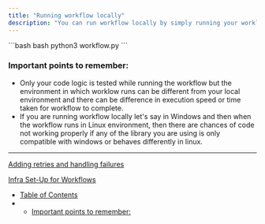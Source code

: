 ```yaml
---
title: "Running workflow locally"
description: "You can run workflow locally by simply running your worklow python file, you can do:"
---
```


<CodeGroup>
  ```bash bash
  python3 workflow.py
  ```
</CodeGroup>

### Important points to remember:

* Only your code logic is tested while running the workflow but the environment in which worklow runs can be different from your local environment and there can be difference in execution speed or time taken for workflow to complete.
* If you are running workflow locally let's say in Windows and then when the workflow runs in Linux environment, then there are chances of code not working properly if any of the library you are using is only compatible with windows or behaves differently in linux.

***

[Adding retries and handling failures](/docs/adding-retries-and-handling-failures)

[Infra Set-Up for Workflows](/docs/infra-set-up-for-workflows)

* [Table of Contents](#)
* * [Important points to remember:](#important-points-to-remember)
